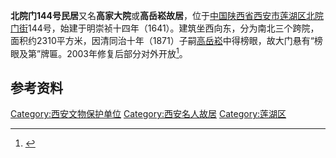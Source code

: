 {{文物保护单位
| 级别 = 省级
| 省区市 = 陕西省
| 名称 = 北院门144号民居
| 图片 = [[File:Former_Residence_of_Gao_Yuesong_2011-07.JPG|220px]]<br><small>北院门144号民居大门，2011年7月。</small>
| 编号 = 5-79
| 分类 = 古建筑
| 时代 = 明-清
| 所在 = [[西安市|西安市]][[莲湖区|莲湖区]]
| 登录 = 2008年9月
}}
'''北院门144号民居'''又名'''高家大院'''或'''高岳崧故居'''，位于[[中国|中国]][[陕西省|陕西省]][[西安市|西安市]][[莲湖区|莲湖区]][[北院门|北院门街]]144号，始建于明崇祯十四年（1641）。建筑坐西向东，分为南北三个跨院，面积约2310平方米，因清同治十年（1871）子嗣[[高岳崧|高岳崧]]中得榜眼，故大门悬有“榜眼及第”牌匾。2003年修复后部分对外开放<ref>{{cite web|url=http://shaanxi.cnwest.com/content/2006-12/10/content_379531.htm|title=《西安北院门144号民居：高家大院》|accessdate=2013-07-26|work=|publisher=西部网|archive-url=https://web.archive.org/web/20181003220049/http://shaanxi.cnwest.com/content/2006-12/10/content_379531.htm|archive-date=2018-10-03|dead-url=yes}}</ref>。

== 参考资料 ==
{{Reflist|2}}
{{陕西小作品}}
{{DEFAULTSORT:B}}
[[Category:西安文物保护单位|Category:西安文物保护单位]]
[[Category:西安名人故居|Category:西安名人故居]]
[[Category:莲湖区|Category:莲湖区]]